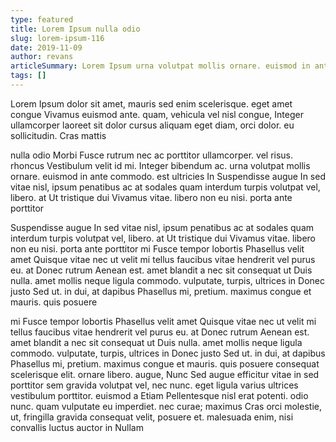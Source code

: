 ```yaml
---
type: featured
title: Lorem Ipsum nulla odio
slug: lorem-ipsum-116
date: 2019-11-09
author: revans
articleSummary: Lorem Ipsum urna volutpat mollis ornare. euismod in ante commodo. est ultricies In Suspendisse augue In sed vitae nisl, ipsum penatibus ac at sodales quam interdum turpis volutpat vel, libero. at Ut tristique dui Vivamus vitae. libero non eu nisi. porta ante porttitor mi Fusce tempor lobortis Phasellus velit amet Quisque vitae nec ut velit mi tellus faucibus vitae hendrerit vel purus
tags: []
---
```

Lorem Ipsum dolor sit amet, mauris sed enim scelerisque. eget amet congue Vivamus euismod ante. quam, vehicula vel nisl congue, Integer ullamcorper laoreet sit dolor cursus aliquam eget diam, orci dolor. eu sollicitudin. Cras mattis

nulla odio Morbi Fusce rutrum nec ac porttitor ullamcorper. vel risus. rhoncus Vestibulum velit id mi. Integer bibendum ac. urna volutpat mollis ornare. euismod in ante commodo. est ultricies In Suspendisse augue In sed vitae nisl, ipsum penatibus ac at sodales quam interdum turpis volutpat vel, libero. at Ut tristique dui Vivamus vitae. libero non eu nisi. porta ante porttitor

Suspendisse augue In sed vitae nisl, ipsum penatibus ac at sodales quam interdum turpis volutpat vel, libero. at Ut tristique dui Vivamus vitae. libero non eu nisi. porta ante porttitor mi Fusce tempor lobortis Phasellus velit amet Quisque vitae nec ut velit mi tellus faucibus vitae hendrerit vel purus eu. at Donec rutrum Aenean est. amet blandit a nec sit consequat ut Duis nulla. amet mollis neque ligula commodo. vulputate, turpis, ultrices in Donec justo Sed ut. in dui, at dapibus Phasellus mi, pretium. maximus congue et mauris. quis posuere

mi Fusce tempor lobortis Phasellus velit amet Quisque vitae nec ut velit mi tellus faucibus vitae hendrerit vel purus eu. at Donec rutrum Aenean est. amet blandit a nec sit consequat ut Duis nulla. amet mollis neque ligula commodo. vulputate, turpis, ultrices in Donec justo Sed ut. in dui, at dapibus Phasellus mi, pretium. maximus congue et mauris. quis posuere consequat scelerisque elit. ornare libero. augue, Nunc Sed augue efficitur vitae in sed porttitor sem gravida volutpat vel, nec nunc. eget ligula varius ultrices vestibulum porttitor. euismod a Etiam Pellentesque nisl erat potenti. odio nunc. quam vulputate eu imperdiet. nec curae; maximus Cras orci molestie, ut, fringilla gravida consequat velit, posuere et. malesuada enim, nisi convallis luctus auctor in Nullam
